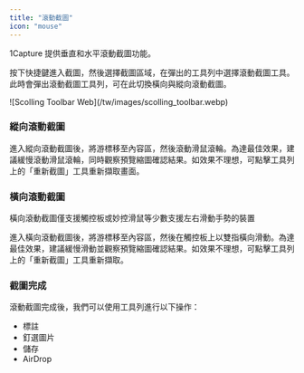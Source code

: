 ```yaml
---
title: "滾動截圖"
icon: "mouse"
---
```


1Capture 提供垂直和水平滾動截圖功能。

按下快捷鍵進入截圖，然後選擇截圖區域，在彈出的工具列中選擇滾動截圖工具。此時會彈出滾動截圖工具列，可在此切換橫向與縱向滾動截圖。

<Frame caption="滾動截圖工具列">
  ![Scolling Toolbar Web](/tw/images/scolling_toolbar.webp)
</Frame>

### **縱向滾動截圖**

進入縱向滾動截圖後，將游標移至內容區，然後滾動滑鼠滾輪。為達最佳效果，建議緩慢滾動滑鼠滾輪，同時觀察預覽縮圖確認結果。如效果不理想，可點擊工具列上的「重新截圖」工具重新擷取畫面。

### **橫向滾動截圖**

<Info>
  橫向滾動截圖僅支援觸控板或妙控滑鼠等少數支援左右滑動手勢的裝置
</Info>

進入橫向滾動截圖後，將游標移至內容區，然後在觸控板上以雙指橫向滑動。為達最佳效果，建議緩慢滑動並觀察預覽縮圖確認結果。如效果不理想，可點擊工具列上的「重新截圖」工具重新擷取。

### **截圖完成**

滾動截圖完成後，我們可以使用工具列進行以下操作：
  
- 標註
- 釘選圖片
- 儲存
- AirDrop